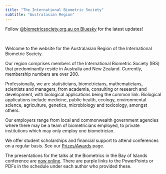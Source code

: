 ```yaml
---
title: "The International Biometric Society"
subtitle: "Australasian Region"
---
```



::: aside

Follow [@biometricsociety.org.au on Bluesky](https://bsky.app/profile/biometricsociety.org.au) for the latest updates!

<script src="/bsky-embed.es.js" async></script>
<bsky-embed  
  username="biometricsociety.org.au"  
  limit="3"  
  custom-styles="img.rounded-full { display: none; } .flex > div { max-width: 100%; } .whitespace-pre-wrap { word-wrap: break-word;}"
>  
</bsky-embed>

:::

Welcome to the website for the Australasian Region of the International Biometric Society.

Our region comprises members of the International Biometric Society (IBS) that predominantly reside in Australia and New Zealand. Currently, membership numbers are over 200.

Professionally, we are statisticians, biometricians, mathematicians, scientists and managers, from academia, consulting or research and development, with biological applications being the common link. Biological applications include medicine, public health, ecology, environmental science, agriculture, genetics, microbiology and toxicology, amongst others.

Our employers range from local and commonwealth government agencies where there may be a team of biometricians employed, to private institutions which may only employ one biometrician.

We offer student scholarships and financial support to attend conferences on a regular basis. See our [Prizes/Awards](awards.html) page.

The presentations for the talks at the Biometrics in the Bay of Islands conference are [now online](https://biometricsboi.nz/sched.php). There are purple links to the PowerPoints or PDFs in the schedule under each author who provided these.

